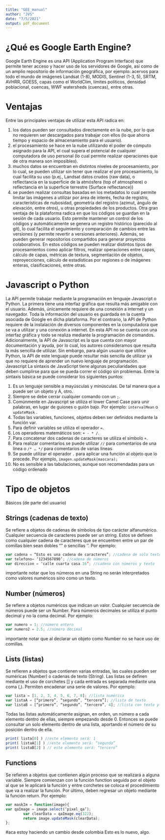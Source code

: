 ---
title: "GEE_manual"
author: "JVS"
date: "7/5/2021"
output: pdf_document
---

# ¿Qué es Google Earth Engine?

Google Earth Engine es una API (Application Program Interface) que permite tener acceso y hacer uso de los servidores de Google, así como de un amplio repositorio de información geográfica, por ejemplo: acervos para todo el mundo de imágenes Landsat (1-8), MODIS, Sentinel (1-3, 5), SRTM, AVHRR, GOESS, capas como el WorldClim, límites políticos, densidad poblacional, cuencas, WWF watersheds (cuencas), entre otras.

# Ventajas

Entre las principales ventajas de utilizar esta API radica en: 

1. los datos pueden ser consultados directamente en la nube, por lo que no requieren ser descargados para trabajar con ellos (lo que ahorra tiempo y espacio de almacenamiento para el usuario).
2. el procesamiento se hace en la nube utilizando el poder de cómputo asignado para la API, el cual supera el potencial de cualquier computadora de uso personal (lo cual permite realizar operaciones que de otra manera son imposibles).
3. muchos datos se encuentran en distintos niveles de procesamiento, por lo cual, se pueden utilizar sin tener que realizar el pre procesamiento, lo cual facilita su uso (p.ej., Landsat datos crudos (raw data), o reflectancia en la superficie de la atmósfera (top of atmosphere) o reflectancia en la superficie terrestre (Surface reflectance))
4. se pueden realizar consultas basadas en los metadatos lo cual permite limitar las imágenes a utilizar por área de interés, fecha de registro, características de nubosidad, geometría del registro (azimut, ángulo de elevación, entre otros), u otras propiedades de los productos.
Otra gran ventaja de la plataforma radica en que los códigos se guardan en la sesión de cada usuario. Esto permite mantener un control de los códigos y automáticamente se genera un registro histórico (parecido al git), lo cual facilita el seguimiento y comparación de cambios entre las versiones (y permite revertir a versiones anteriores). Además, se pueden generar repositorios compartidos para generar proyectos colaborativos. En estos códigos se pueden realizar distintos tipos de procesamientos como aplicar filtros, realizar operaciones entre capas, cálculo de capas, métricas de textura, segmentación de objetos, reproyecciones, cálculo de estadísticas por regiones o de imágenes enteras, clasificaciones, entre otras.

# Javascript o Python

La API permite trabajar mediante la programación en lenguaje Javascript o Python. La primera tiene una interfaz gráfica que resulta más amigable con el usuario. Además, únicamente requiere de una conexión a internet y un navegador. Toda la información del usuario es guardada en la cuenta asociada de Google en dicha plataforma. Por el contrario, la API de Python requiere de la instalación de diversos componentes en la computadora que se va a utilizar y una conexión a internet. En esta API no se cuenta con una interfaz gráfica y todo se realiza mediante la programación de comandos. Adicionalmente, la API de Javascript es la que cuenta con mayor documentación y ayuda, por lo cual, los autores consideramos que resulta la más sencilla de utilizar. Sin embargo, para algún usuario que utilice Python, la API de este lenguaje puede resultar más sencilla de utilizar ya que no requiere de aprender un nuevo lenguaje de programación.
Javascript
La sintaxis de JavaScript tiene algunas peculiaridades que deben cumplirse para que se pueda correr el código sin problemas. Entre la sintaxis básica se puede considerar los siguientes puntos:

1. Es un lenguaje sensible a mayúsculas y minúsculas. De tal manera que a puede ser un objeto y A, otro.
2. Siempre se debe cerrar cualquier comando con un `;`.
3. Comúnmente en Javascript se utiliza el lower Camel Case para unir palabras, en lugar de guiones o guión bajo. Por ejemplo: `intervalMean` o `updateMask` .
4. Todas las variables, funciones, objetos deben ser definidos mediante la función var.
5. Para definir variables se utiliza el operador `=`.
6. Los operadores matemáticos son: `+ - * /`.
7. Para concatenar dos cadenas de caracteres se utiliza el símbolo `+`.
8. Para realizar comentarios se puede utilizar `//` para comentarios de una línea o `/* … */` para comentarios de varias líneas
9. Se puede utilizar el operador `.` para aplicar una función al objeto que lo precede. Por ejemplo, `imagen.updateMask(mascara);`
10.  No es sensible a las tabulaciones, aunque son recomendadas para un código ordenado

# Tipo de objetos

Básicos (de parte del usuario)

## Strings (cadenas de texto)

Se refiere a objetos de cadenas de símbolos de tipo carácter alfanumérico. Cualquier secuencia de caracteres puede ser un string. Estos se definen como cualquier cadena de caracteres que se encuentren entre un par de comillas bien sean dobles  “” o sencillas ‘’. Por ejemplo:

```{js, echo = T}
var cadena = “Esto es una cadena de caracteres”; //cadena de solo texto	
var telefono= ‘1234567890’; //cadena de números 
var direccion = ‘calle cuarta casa 16’; //cadena con números y texto
```

importante notar que los números en una String no serán interpretados como valores numéricos sino como un texto.

## Number (números)

Se refiere a objetos numéricos que indican un valor. Cualquier secuencia de números puede ser un Number. Para números decimales se utiliza el punto decimal y no la coma decimal. Por ejemplo:

```{js, echo = T}
var numero = 1; //número entero
var numero2 = 2.5; //número decimal
```

importante notar que al declarar un objeto como Number no se hace uso de comillas.

## Lists (listas)

Se refieren a objetos que contienen varias entradas, las cuales pueden ser numéricas (Number) o cadenas de texto (String). Las listas se definen mediante el uso de corchetes [] y cada entrada es separada mediante una coma (,). Permiten encadenar una serie de valores. Por ejemplo:

```{js, echo = T}
var lista = [1, 2, 3, 4, 5, 6, 7, 8]; //lista numérica
var listaA = [“primero”, “segundo”, “tercero”]; //lista de texto
var listaB = [“primero”, “segundo”, “tercero”, 4]; //lista con texto y número
```

Todas las listas automáticamente asignan, en orden, un número a cada elemento dentro de ellas, siempre empezando desde 0. Entonces se puede consultar un solo elemento dentro de una lista, aportando el número de su posición dentro de ella.

```{js, echo = T}
print( lista[0] ) //este elemento será: 1
print( listaA[1] ) //este elemento será: “segundo”
print( listaB[2] ) // este elemento será: “tercero”
```

## Functions

Se refieren a objetos que contienen algún proceso que se realizará a alguna variable. Siempre comienzan con la función function seguida por el objeto al que se le aplicará la función y entre corchetes se coloca el procedimiento que va a realizar la función. Por último, deben regresar un objeto mediante la función return. Por ejemplo:

```{js, echo = T}
var maskIm = function(image){
var qaImage = image.select(‘pixel_qa’);
      	var clearData = qaImage.eq(322);
      	return image.updateMask(clearData);
};
```
#aca estoy haciendo un cambio desde colombia
Esto es lo nuevo, algo.
